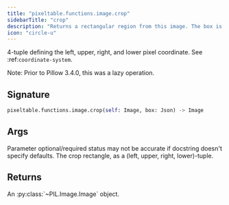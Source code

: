 ```yaml
---
title: "pixeltable.functions.image.crop"
sidebarTitle: "crop"
description: "Returns a rectangular region from this image. The box is a"
icon: "circle-u"
---
```

4-tuple defining the left, upper, right, and lower pixel coordinate. See :ref:`coordinate-system`.

Note: Prior to Pillow 3.4.0, this was a lazy operation.


## Signature

```python
pixeltable.functions.image.crop(self: Image, box: Json) -> Image
```

## Args

<Note>
Parameter optional/required status may not be accurate if docstring doesn't specify defaults.
</Note>

<ParamField path="box" type="Json" required>
  The crop rectangle, as a (left, upper, right, lower)-tuple.


</ParamField>

## Returns

<ResponseField name="return" type="any" required>
  An :py:class:`~PIL.Image.Image` object.


</ResponseField>

